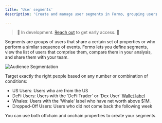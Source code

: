 ```yaml
---
title: 'User segments'
description: 'Create and manage user segments in Formo, grouping users based on demographics, behaviors, and wallet properties.'

---
```


> 🚧 In development. <a href="https://cal.com/formo/30min">Reach out</a> to get early access. 🚧

Segments are groups of users that share a certain set of properties or who perform a similar sequence of events. 
Formo lets you define segments, view the list of users that comprise them, compare them in your analysis, and share them with your team.

<Frame caption="A segment is a group of users who share a property or set of properties.">
	<img src="/images/wallet-intelligence-segments.png" alt="Audience Segmentation" />
</Frame>

Target exactly the right people based on any number or combination of conditions:
- US Users: Users who are from the US
- DeFi Users: Users with the 'DeFi Trader' or 'Dex User' <a href="/features/wallet-intelligence/wallet-labels">Wallet label</a>
- Whales: Users with the 'Whale' label who have net worth above $1M.
- Dropped-Off Users: Users who did not come back the following week

You can use both offchain and onchain properties to create your segments.